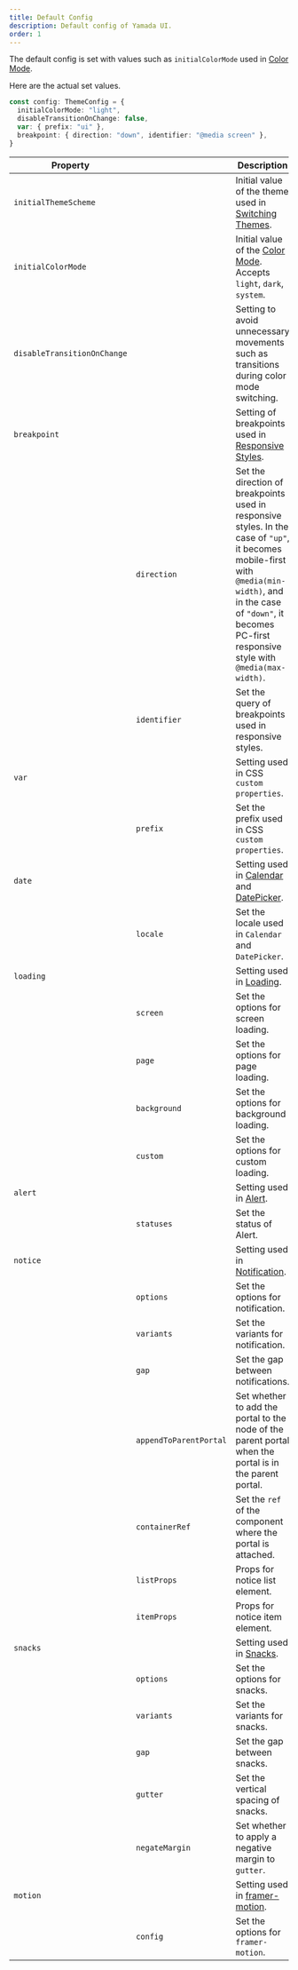 ```yaml
---
title: Default Config
description: Default config of Yamada UI.
order: 1
---
```


The default config is set with values such as `initialColorMode` used in [Color Mode](/styled-system/color-mode).

Here are the actual set values.

```ts
const config: ThemeConfig = {
  initialColorMode: "light",
  disableTransitionOnChange: false,
  var: { prefix: "ui" },
  breakpoint: { direction: "down", identifier: "@media screen" },
}
```

| Property                    |                        | Description                                                                                                                                                                                                                      | Default            |
| --------------------------- | ---------------------- | -------------------------------------------------------------------------------------------------------------------------------------------------------------------------------------------------------------------------------- | ------------------ |
| `initialThemeScheme`        |                        | Initial value of the theme used in [Switching Themes](/styled-system/theming/switch-themes).                                                                                                                                     | `"base"`           |
| `initialColorMode`          |                        | Initial value of the [Color Mode](/styled-system/color-mode). Accepts `light`, `dark`, `system`.                                                                                                                                 | `"light"`          |
| `disableTransitionOnChange` |                        | Setting to avoid unnecessary movements such as transitions during color mode switching.                                                                                                                                          | `false`            |
| `breakpoint`                |                        | Setting of breakpoints used in [Responsive Styles](/styled-system/responsive-styles).                                                                                                                                            |                    |
|                             | `direction`            | Set the direction of breakpoints used in responsive styles. In the case of `"up"`, it becomes mobile-first with `@media(min-width)`, and in the case of `"down"`, it becomes PC-first responsive style with `@media(max-width)`. | `"down"`           |
|                             | `identifier`           | Set the query of breakpoints used in responsive styles.                                                                                                                                                                          | `"@media screen" ` |
| `var`                       |                        | Setting used in CSS `custom properties`.                                                                                                                                                                                         |                    |
|                             | `prefix`               | Set the prefix used in CSS `custom properties`.                                                                                                                                                                                  | `"ui"`             |
| `date`                      |                        | Setting used in [Calendar](/components/data-display/calendar) and [DatePicker](/components/forms/date-picker).                                                                                                                   |                    |
|                             | `locale`               | Set the locale used in `Calendar` and `DatePicker`.                                                                                                                                                                              | `"en"`             |
| `loading`                   |                        | Setting used in [Loading](/styled-system/loading).                                                                                                                                                                               |                    |
|                             | `screen`               | Set the options for screen loading.                                                                                                                                                                                              | `undefined`        |
|                             | `page`                 | Set the options for page loading.                                                                                                                                                                                                | `undefined`        |
|                             | `background`           | Set the options for background loading.                                                                                                                                                                                          | `undefined`        |
|                             | `custom`               | Set the options for custom loading.                                                                                                                                                                                              | `undefined`        |
| `alert`                     |                        | Setting used in [Alert](/components/feedback/alert).                                                                                                                                                                             |                    |
|                             | `statuses`             | Set the status of Alert.                                                                                                                                                                                                         | `undefined`        |
| `notice`                    |                        | Setting used in [Notification](/styled-system/notification).                                                                                                                                                                     |                    |
|                             | `options`              | Set the options for notification.                                                                                                                                                                                                | `undefined`        |
|                             | `variants`             | Set the variants for notification.                                                                                                                                                                                               | `undefined`        |
|                             | `gap`                  | Set the gap between notifications.                                                                                                                                                                                               | `"md"`             |
|                             | `appendToParentPortal` | Set whether to add the portal to the node of the parent portal when the portal is in the parent portal.                                                                                                                          | `true`             |
|                             | `containerRef`         | Set the `ref` of the component where the portal is attached.                                                                                                                                                                     | `undefined`        |
|                             | `listProps`            | Props for notice list element.                                                                                                                                                                                                   | `undefined`        |
|                             | `itemProps`            | Props for notice item element.                                                                                                                                                                                                   | `undefined`        |
| `snacks`                    |                        | Setting used in [Snacks](/hooks/use-snacks).                                                                                                                                                                                     |                    |
|                             | `options`              | Set the options for snacks.                                                                                                                                                                                                      | `undefined`        |
|                             | `variants`             | Set the variants for snacks.                                                                                                                                                                                                     | `undefined`        |
|                             | `gap`                  | Set the gap between snacks.                                                                                                                                                                                                      | `"md"`             |
|                             | `gutter`               | Set the vertical spacing of snacks.                                                                                                                                                                                              | `[0, 0]`           |
|                             | `negateMargin`         | Set whether to apply a negative margin to `gutter`.                                                                                                                                                                              | `true`             |
| `motion`                    |                        | Setting used in [framer-motion](https://www.framer.com/motion/motion-config/).                                                                                                                                                   |                    |
|                             | `config`               | Set the options for `framer-motion`.                                                                                                                                                                                             | `undefined`        |
